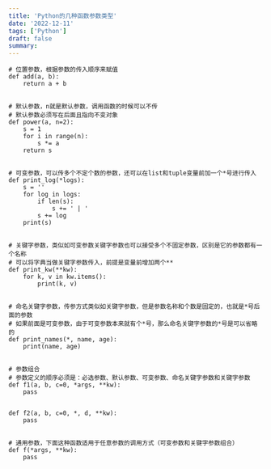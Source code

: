 ```yaml
---
title: 'Python的几种函数参数类型'
date: '2022-12-11'
tags: ['Python']
draft: false
summary: 
---
```


```
# 位置参数，根据参数的传入顺序来赋值
def add(a, b):
    return a + b


# 默认参数，n就是默认参数，调用函数的时候可以不传
# 默认参数必须写在后面且指向不变对象
def power(a, n=2):
    s = 1
    for i in range(n):
        s *= a
    return s


# 可变参数，可以传多个不定个数的参数，还可以在list和tuple变量前加一个*号进行传入
def print_log(*logs):
    s = ''
    for log in logs:
        if len(s):
            s += ' | '
        s += log
    print(s)


# 关键字参数，类似如可变参数关键字参数也可以接受多个不固定参数，区别是它的参数都有一个名称
# 可以将字典当做关键字参数传入，前提是变量前增加两个**
def print_kw(**kw):
    for k, v in kw.items():
        print(k, v)


# 命名关键字参数，传参方式类似如关键字参数，但是参数名称和个数是固定的，也就是*号后面的参数
# 如果前面是可变参数，由于可变参数本来就有个*号，那么命名关键字参数的*号是可以省略的
def print_names(*, name, age):
    print(name, age)


# 参数组合
# 参数定义的顺序必须是：必选参数、默认参数、可变参数、命名关键字参数和关键字参数
def f1(a, b, c=0, *args, **kw):
    pass


def f2(a, b, c=0, *, d, **kw):
    pass


# 通用参数，下面这种函数适用于任意参数的调用方式（可变参数和关键字参数组合）
def f(*args, **kw):
    pass
```